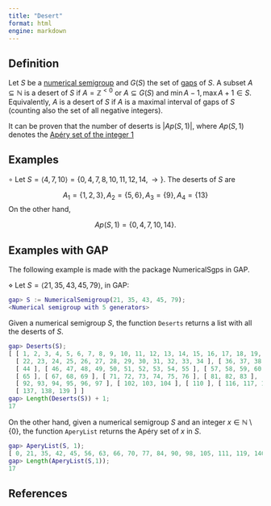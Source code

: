 ```yaml
---
title: "Desert"
format: html
engine: markdown
---
```


## Definition

Let $S$ be a [numerical semigroup](../Basic-concepts/Numerical-semigroup.qmd) and $G(S)$ the set of [gaps](../Basic-concepts/Gap.qmd) of $S$. A subset $A \subseteq \mathbb{N}$ is a desert of $S$ if $A = \mathbb{Z}^{< 0}$ or $A \subseteq G(S)$ and $\min A - 1, \max A + 1 \in S$. Equivalently, $A$ is a desert of $S$ if $A$ is a maximal interval of gaps of $S$ (counting also the set of all negative integers).

It can be proven that the number of deserts is $|Ap(S, 1)|$, where $Ap(S,1)$ denotes the [Apéry set of the integer 1](Apery-set-integer.qmd)

## Examples

$\circ$ Let $S = \langle 4, 7, 10 \rangle = \{ 0, 4, 7, 8, 10, 11, 12, 14, \rightarrow \}$. The deserts of $S$ are

$$
A_1 = \{1, 2, 3\}, A_2 = \{5, 6\}, A_3 = \{9\}, A_4 = \{13\}
$$ On the other hand,

$$
Ap(S,1) = \{0, 4, 7, 10, 14\}.
$$

## Examples with GAP

The following example is made with the package NumericalSgps in GAP.

$\diamond$ Let $S = \langle 21, 35, 43, 45, 79 \rangle$, in GAP:

``` gap
gap> S := NumericalSemigroup(21, 35, 43, 45, 79);
<Numerical semigroup with 5 generators>
```

Given a numerical semigroup $S$, the function `Deserts` returns a list with all the deserts of $S$.

``` gap
gap> Deserts(S);
[ [ 1, 2, 3, 4, 5, 6, 7, 8, 9, 10, 11, 12, 13, 14, 15, 16, 17, 18, 19, 20 ],
  [ 22, 23, 24, 25, 26, 27, 28, 29, 30, 31, 32, 33, 34 ], [ 36, 37, 38, 39, 40, 41 ],
  [ 44 ], [ 46, 47, 48, 49, 50, 51, 52, 53, 54, 55 ], [ 57, 58, 59, 60, 61, 62 ],
  [ 65 ], [ 67, 68, 69 ], [ 71, 72, 73, 74, 75, 76 ], [ 81, 82, 83 ], [ 89 ],
  [ 92, 93, 94, 95, 96, 97 ], [ 102, 103, 104 ], [ 110 ], [ 116, 117, 118 ],
  [ 137, 138, 139 ] ]
gap> Length(Deserts(S)) + 1;
17
```

On the other hand, given a numerical semigroup $S$ and an integer $x \in \mathbb{N} \setminus \{0\}$, the function `AperyList` returns the Apéry set of $x$ in $S$.

``` gap
gap> AperyList(S, 1);
[ 0, 21, 35, 42, 45, 56, 63, 66, 70, 77, 84, 90, 98, 105, 111, 119, 140 ]
gap> Length(AperyList(S,1));
17
```

## References
